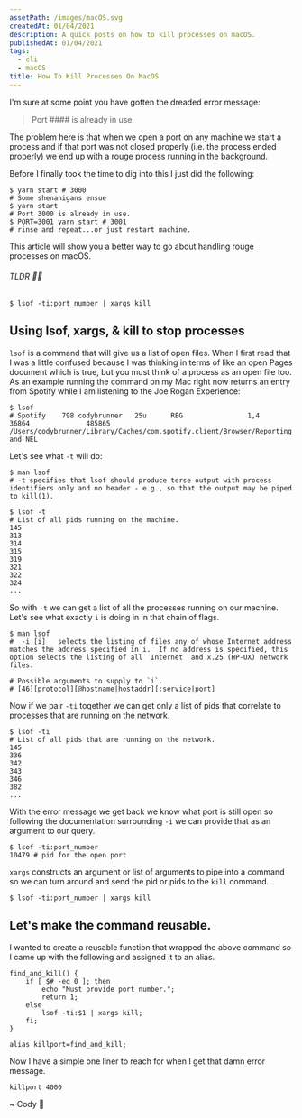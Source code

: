 ```yaml
---
assetPath: /images/macOS.svg
createdAt: 01/04/2021
description: A quick posts on how to kill processes on macOS.
publishedAt: 01/04/2021
tags:
  - cli
  - macOS
title: How To Kill Processes On MacOS
---
```



I'm sure at some point you have gotten the dreaded error message:

> Port #### is already in use.

The problem here is that when we open a port on any machine we start a process and if that port was not closed properly (i.e. the process ended properly) we end up with a rouge process running in the background.

Before I finally took the time to dig into this I just did the following:

```shell
$ yarn start # 3000
# Some shenanigans ensue
$ yarn start
# Port 3000 is already in use.
$ PORT=3001 yarn start # 3001
# rinse and repeat...or just restart machine.
```

This article will show you a better way to go about handling rouge processes on macOS.

###### TLDR 🤏🏻

```shell
$ lsof -ti:port_number | xargs kill
```

## Using lsof, xargs, & kill to stop processes

`lsof` is a command that will give us a list of open files. When I first read that I was a little confused because I was thinking in terms of like an open Pages document which is true, but you must think of a process as an open file too. As an example running the command on my Mac right now returns an entry from Spotify while I am listening to the Joe Rogan Experience:

```shell
$ lsof
# Spotify    798 codybrunner   25u      REG                1,4      36864              485865 /Users/codybrunner/Library/Caches/com.spotify.client/Browser/Reporting and NEL
```

Let's see what `-t` will do:

```shell
$ man lsof
# -t specifies that lsof should produce terse output with process identifiers only and no header - e.g., so that the output may be piped to kill(1).

$ lsof -t
# List of all pids running on the machine.
145
313
314
315
319
321
322
324
...
```

So with `-t` we can get a list of all the processes running on our machine. Let's see what exactly `i` is doing in in that chain of flags.

```shell
$ man lsof
#  -i [i]   selects the listing of files any of whose Internet address matches the address specified in i.  If no address is specified, this option selects the listing of all  Internet  and x.25 (HP-UX) network files.

# Possible arguments to supply to `i`.
# [46][protocol][@hostname|hostaddr][:service|port]
```

Now if we pair `-ti` together we can get only a list of pids that correlate to processes that are running on the network.

```shell
$ lsof -ti
# List of all pids that are running on the network.
145
336
342
343
346
382
...
```

With the error message we get back we know what port is still open so following the documentation surrounding `-i` we can provide that as an argument to our query.

```shell
$ lsof -ti:port_number
10479 # pid for the open port
```

`xargs` constructs an argument or list of arguments to pipe into a command so we can turn around and send the pid or pids to the `kill` command.

```shell
$ lsof -ti:port_number | xargs kill
```

## Let's make the command reusable.

I wanted to create a reusable function that wrapped the above command so I came up with the following and assigned it to an alias.

```bash:.zshrc
find_and_kill() {
    if [ $# -eq 0 ]; then
        echo "Must provide port number.";
        return 1;
    else
        lsof -ti:$1 | xargs kill;
    fi;
}

alias killport=find_and_kill;
```

Now I have a simple one liner to reach for when I get that damn error message.

```shell
killport 4000
```

<Signature>~ Cody 🚀</Signature>
